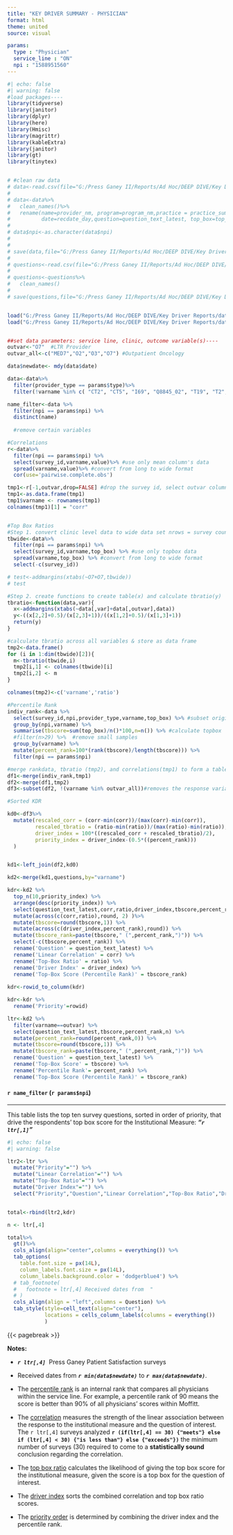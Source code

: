 ```yaml
---
title: "KEY DRIVER SUMMARY - PHYSICIAN" 
format: html
theme: united
source: visual

params:
  type : "Physician"
  service_line : "ON"
  npi : "1588951560"
---
```


```r
#| echo: false
#| warning: false 
#load packages----
library(tidyverse)
library(janitor)
library(dplyr)
library(here)
library(Hmisc)
library(magrittr)
library(kableExtra)
library(janitor)
library(gt)
library(tinytex)


# #clean raw data
# data<-read.csv(file="G:/Press Ganey II/Reports/Ad Hoc/DEEP DIVE/Key Driver Reports/data/OP_Provider022024-102024.csv")
# 
# data<-data%>%
#   clean_names()%>%
#   rename(name=provider_nm, program=program_nm,practice = practice_summary,
#          date=recdate_day,question=question_text_latest, top_box=top_box_score)
# 
# data$npi<-as.character(data$npi)
# 
# 
# save(data,file="G:/Press Ganey II/Reports/Ad Hoc/DEEP DIVE/Key Driver Reports/data/provider_data.Rdata")
# 
# questions<-read.csv(file="G:/Press Ganey II/Reports/Ad Hoc/DEEP DIVE/Key Driver Reports/data/OP_questions.csv")
# 
# questions<-questions%>%
#   clean_names()
# 
# save(questions,file="G:/Press Ganey II/Reports/Ad Hoc/DEEP DIVE/Key Driver Reports/data/op_question.Rdata")


load("G:/Press Ganey II/Reports/Ad Hoc/DEEP DIVE/Key Driver Reports/data/provider_data.Rdata")
load("G:/Press Ganey II/Reports/Ad Hoc/DEEP DIVE/Key Driver Reports/data/op_question.Rdata")


##set data parameters: service line, clinic, outcome variable(s)----
outvar<-"O7"  #LTR Provider
outvar_all<-c("MED7","O2","O3","O7") #Outpatient Oncology

data$newdate<- mdy(data$date)

data<-data%>%
  filter(provider_type == params$type)%>%
  filter(!varname %in% c( "CT2", "CT5", "I69", "Q8845_02", "T19", "T2", ""))

name_filter<-data %>%
  filter(npi == params$npi) %>%
  distinct(name)
 
  #remove certain variables

#Correlations
r<-data%>%
  filter(npi == params$npi) %>%
  select(survey_id,varname,value)%>% #use only mean column's data
  spread(varname,value)%>% #convert from long to wide format
  cor(use='pairwise.complete.obs')

tmp1<-r[-1,outvar,drop=FALSE] #drop the survey id, select outvar column & convert to data frame
tmp1<-as.data.frame(tmp1)
tmp1$varname <- rownames(tmp1)
colnames(tmp1)[1] = "corr"


#Top Box Ratios
#Step 1. convert clinic level data to wide data set nrows = survey count
tbwide<-data%>%
  filter(npi == params$npi) %>%
  select(survey_id,varname,top_box) %>% #use only topbox data
  spread(varname,top_box) %>% #convert from long to wide format
  select(-c(survey_id))

# test<-addmargins(xtabs(~O7+O7,tbwide))
# test

#Step 2. create functions to create table(x) and calculate tbratio(y)
tbratio<-function(data,var){
  x<-addmargins(xtabs(~data[,var]+data[,outvar],data))
  y<-((x[2,2]+0.5)/(x[2,3]+1))/((x[1,2]+0.5)/(x[1,3]+1)) 
  return(y)
}

#calculate tbratio across all variables & store as data frame
tmp2<-data.frame()
for (i in 1:dim(tbwide)[2]){ 
  m<-tbratio(tbwide,i)
  tmp2[i,1] <- colnames(tbwide)[i]
  tmp2[i,2] <- m
}

colnames(tmp2)<-c('varname','ratio')

#Percentile Rank
indiv_rank<-data %>%
  select(survey_id,npi,provider_type,varname,top_box) %>% #subset original data set
  group_by(npi,varname) %>%
  summarise(tbscore=sum(top_box)/n()*100,n=n()) %>% #calculate topbox
  #filter(n>29) %>%  #remove small samples
  group_by(varname) %>%
  mutate(percent_rank=100*(rank(tbscore)/length(tbscore))) %>%
  filter(npi == params$npi)

#merge rankdata, tbratio (tmp2), and correlations(tmp1) to form a table
df1<-merge(indiv_rank,tmp1)
df2<-merge(df1,tmp2)
df3<-subset(df2, !(varname %in% outvar_all))#removes the response variables from priority index calculations

#Sorted KDR

kd0<-df3%>%
  mutate(rescaled_corr = (corr-min(corr))/(max(corr)-min(corr)),
         rescaled_tbratio = (ratio-min(ratio))/(max(ratio)-min(ratio)),
         driver_index = 100*((rescaled_corr + rescaled_tbratio)/2),
         priority_index = driver_index-(0.5*((percent_rank)))
  )


kd1<-left_join(df2,kd0)

kd2<-merge(kd1,questions,by="varname") 

kdr<-kd2 %>%
  top_n(10,priority_index) %>%
  arrange(desc(priority_index)) %>%
  select(question_text_latest,corr,ratio,driver_index,tbscore,percent_rank) %>%
  mutate(across(c(corr,ratio),round, 2) )%>%
  mutate(tbscore=round(tbscore,1)) %>%
  mutate(across(c(driver_index,percent_rank),round)) %>%
  mutate(tbscore_rank=paste(tbscore," (",percent_rank,")")) %>%
  select(-c(tbscore,percent_rank)) %>%
  rename('Question' = question_text_latest) %>%
  rename('Linear Correlation' = corr) %>%
  rename('Top-Box Ratio' = ratio) %>%
  rename('Driver Index' = driver_index) %>%
  rename('Top-Box Score (Percentile Rank)' = tbscore_rank)
  
kdr<-rowid_to_column(kdr)

kdr<-kdr %>%
  rename('Priority'=rowid)

ltr<-kd2 %>%
  filter(varname==outvar) %>%
  select(question_text_latest,tbscore,percent_rank,n) %>%
  mutate(percent_rank=round(percent_rank,0)) %>%
  mutate(tbscore=round(tbscore,1)) %>%
  mutate(tbscore_rank=paste(tbscore," (",percent_rank,")")) %>%
  rename('Question' = question_text_latest) %>%
  rename('Top-Box Score' = tbscore) %>%
  rename('Percentile Rank'= percent_rank) %>%
  rename('Top-Box Score (Percentile Rank)' = tbscore_rank)
```

#### `r name_filter` (`r params$npi`)


------------------------------------------------------------------------

<!--  *** inserts a horizontal line -->

[This table lists the top ten survey questions, sorted in order of priority, that drive the respondents' top box score for the Institutional Measure: ***"`r ltr[,1]`"***]{.important}


```r
#| echo: false
#| warning: false

ltr2<-ltr %>%
  mutate("Priority"="") %>%
  mutate("Linear Correlation"="") %>%
  mutate("Top-Box Ratio"="") %>%
  mutate("Driver Index"="") %>%
  select("Priority","Question","Linear Correlation","Top-Box Ratio","Driver Index","Top-Box Score (Percentile Rank)")


total<-rbind(ltr2,kdr)

n <- ltr[,4]

total%>%
  gt()%>%
  cols_align(align="center",columns = everything()) %>%
  tab_options(
    table.font.size = px(14L),
    column_labels.font.size = px(14L),
    column_labels.background.color = 'dodgerblue4') %>%
  # tab_footnote(
  #   footnote = ltr[,4] Received dates from  "
  # )
  cols_align(align = "left",columns = Question) %>%
  tab_style(style=cell_text(align="center"), 
            locations = cells_column_labels(columns = everything())
            )


```

{{< pagebreak >}} 

**Notes:**

-   ***`r ltr[,4]`***  Press Ganey Patient Satisfaction surveys 

-   Received dates from ***`r min(data$newdate)`*** to ***`r max(data$newdate)`***.

-   The [percentile rank]{.underline} is an internal rank that compares all physicians within the service line. For example, a percentile rank of 90 means the score is better than 90% of all physicians' scores within Moffitt.

-   The [correlation]{.underline} measures the strength of the linear association between the response to the institutional measure and the question of interest. The `r ltr[,4]` surveys analyzed **`r (if(ltr[,4] == 30) {"meets"} else if (ltr[,4] < 30) {"is less than"} else {"exceeds"})`** the minimum number of surveys (30) required to come to a **statistically sound** conclusion regarding the correlation.

-   The [top box ratio]{.underline} calculates the likelihood of giving the top box score for the institutional measure, given the score is a top box for the question of interest.

-   The [driver index]{.underline} sorts the combined correlation and top box ratio scores.

-   The [priority order]{.underline} is determined by combining the driver index and the percentile rank.
